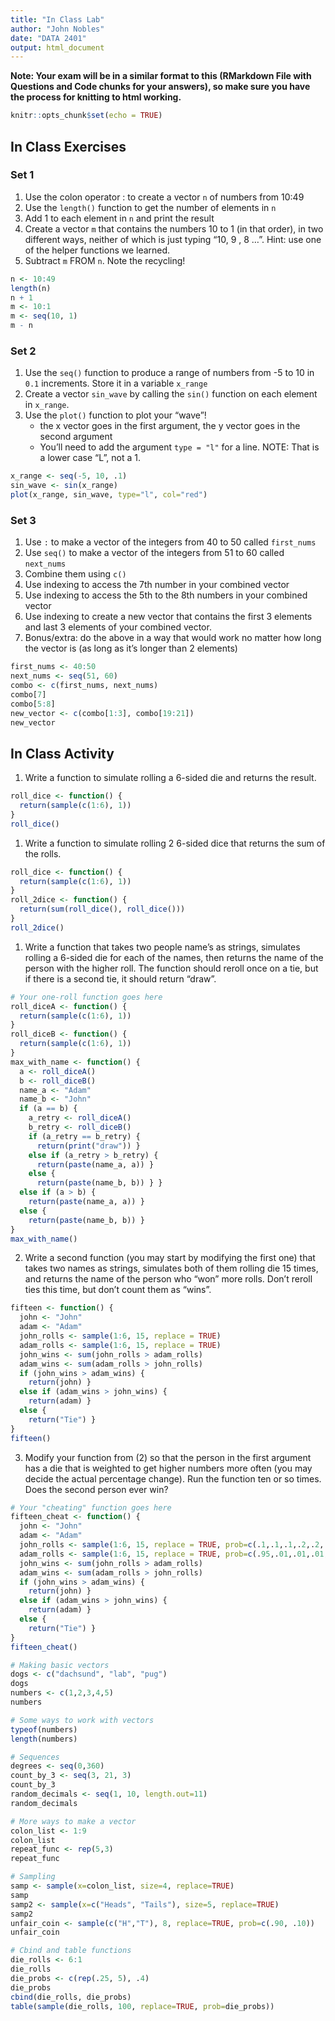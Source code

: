 ```yaml
---
title: "In Class Lab"
author: "John Nobles"
date: "DATA 2401"
output: html_document
---
```

**Note: Your exam will be in a similar format to this (RMarkdown File with Questions and Code chunks for your answers), so make sure you have the process for knitting to html working.** 

```r
knitr::opts_chunk$set(echo = TRUE)
```

## In Class Exercises

### Set 1 

1. Use the colon operator : to create a vector `n` of numbers from 10:49
2. Use the `length()` function to get the number of elements in `n`
3. Add 1 to each element in `n` and print the result
4. Create a vector `m` that contains the numbers 10 to 1 (in that order), in two different ways, neither of which is just typing "10, 9 , 8 ...".  Hint: use one of the helper functions we learned.
5. Subtract `m` FROM `n`. Note the recycling!

``` r
n <- 10:49
length(n)
n + 1
m <- 10:1
m <- seq(10, 1)
m - n
```

### Set 2 

1. Use the `seq()` function to produce a range of numbers from -5 to 10 in `0.1` increments. Store it in a variable `x_range`
2. Create a vector `sin_wave` by calling the `sin()` function on each element in `x_range`.
3. Use the `plot()` function to plot your "wave"!
     + the x vector goes in the first argument, the y vector goes in the second argument
     + You'll need to add the argument `type = "l"` for a line. NOTE: That is a lower case "L", not a 1. 

``` r
x_range <- seq(-5, 10, .1)
sin_wave <- sin(x_range)
plot(x_range, sin_wave, type="l", col="red")
```

### Set 3 

1. Use `:` to make a vector of the integers from 40 to 50 called `first_nums`
2. Use `seq()` to make a vector of the integers from 51 to 60 called `next_nums`
3. Combine them using `c()`
4. Use indexing to access the 7th number in your combined vector
5. Use indexing to access the 5th to the 8th numbers in your combined vector
6. Use indexing to create a new vector that contains the first 3 elements and last 3 elements of your combined vector. 
7. Bonus/extra: do the above in a way that would work no matter how long the vector is (as long as it's longer than 2 elements)

``` r
first_nums <- 40:50
next_nums <- seq(51, 60)
combo <- c(first_nums, next_nums)
combo[7]
combo[5:8]
new_vector <- c(combo[1:3], combo[19:21])
new_vector
```

## In Class Activity

1. Write a function to simulate rolling a 6-sided die and returns the result.

```r
roll_dice <- function() {
  return(sample(c(1:6), 1))
}
roll_dice()
```



1. Write a function to simulate rolling 2 6-sided dice that returns the sum of the rolls. 

```r
roll_dice <- function() {
  return(sample(c(1:6), 1))
}
roll_2dice <- function() {
  return(sum(roll_dice(), roll_dice()))
}
roll_2dice()

```


1. Write a function that takes two people name's as strings, simulates rolling a 6-sided die for each of the names, then returns the name of the person with the higher roll. The function should reroll once on a tie, but if there is a second tie, it should return "draw". 

```r
# Your one-roll function goes here
roll_diceA <- function() {
  return(sample(c(1:6), 1))
}
roll_diceB <- function() {
  return(sample(c(1:6), 1))
}
max_with_name <- function() {
  a <- roll_diceA()
  b <- roll_diceB()
  name_a <- "Adam"
  name_b <- "John"
  if (a == b) {
    a_retry <- roll_diceA()
    b_retry <- roll_diceB()
    if (a_retry == b_retry) {
      return(print("draw")) }
    else if (a_retry > b_retry) {
      return(paste(name_a, a)) }
    else {
      return(paste(name_b, b)) } }
  else if (a > b) {
    return(paste(name_a, a)) }
  else {
    return(paste(name_b, b)) }
}
max_with_name()
```


2. Write a second function (you may start by modifying the first one) that takes two names as strings, simulates both of them rolling die 15 times, and returns the name of the person who "won" more rolls. Don't reroll ties this time, but don't count them as "wins". 

```r
fifteen <- function() {
  john <- "John"
  adam <- "Adam"
  john_rolls <- sample(1:6, 15, replace = TRUE)
  adam_rolls <- sample(1:6, 15, replace = TRUE)
  john_wins <- sum(john_rolls > adam_rolls)
  adam_wins <- sum(adam_rolls > john_rolls)
  if (john_wins > adam_wins) {
    return(john) }
  else if (adam_wins > john_wins) {
    return(adam) }
  else {
    return("Tie") }
}
fifteen()
```


3. Modify your function from (2) so that the person in the first argument has a die that is weighted to get higher numbers more often (you may decide the actual percentage change). Run the function ten or so times. Does the second person ever win?

```r
# Your "cheating" function goes here
fifteen_cheat <- function() {
  john <- "John"
  adam <- "Adam"
  john_rolls <- sample(1:6, 15, replace = TRUE, prob=c(.1,.1,.1,.2,.2,.3))
  adam_rolls <- sample(1:6, 15, replace = TRUE, prob=c(.95,.01,.01,.01,.01,.01))
  john_wins <- sum(john_rolls > adam_rolls)
  adam_wins <- sum(adam_rolls > john_rolls)
  if (john_wins > adam_wins) {
    return(john) }
  else if (adam_wins > john_wins) {
    return(adam) }
  else {
    return("Tie") }
}
fifteen_cheat()
```

``` r
# Making basic vectors
dogs <- c("dachsund", "lab", "pug")
dogs
numbers <- c(1,2,3,4,5)
numbers

# Some ways to work with vectors
typeof(numbers)
length(numbers)

# Sequences
degrees <- seq(0,360)
count_by_3 <- seq(3, 21, 3)
count_by_3
random_decimals <- seq(1, 10, length.out=11)
random_decimals

# More ways to make a vector
colon_list <- 1:9
colon_list
repeat_func <- rep(5,3)
repeat_func

# Sampling
samp <- sample(x=colon_list, size=4, replace=TRUE)
samp
samp2 <- sample(x=c("Heads", "Tails"), size=5, replace=TRUE)
samp2
unfair_coin <- sample(c("H","T"), 8, replace=TRUE, prob=c(.90, .10))
unfair_coin

# Cbind and table functions
die_rolls <- 6:1
die_rolls
die_probs <- c(rep(.25, 5), .4)
die_probs
cbind(die_rolls, die_probs)
table(sample(die_rolls, 100, replace=TRUE, prob=die_probs))
```